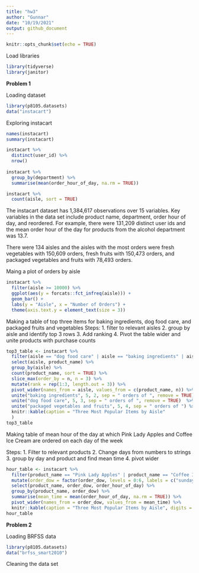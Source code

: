 ```yaml
---
title: "hw3"
author: "Gunnar"
date: "10/19/2021"
output: github_document
---
```


```r
knitr::opts_chunk$set(echo = TRUE)
```


Load libraries
```r
library(tidyverse)
library(janitor)
```

**Problem 1**

Loading dataset
```r
library(p8105.datasets)
data("instacart")
```
Exploring instacart
```r
names(instacart)
summary(instacart)

instacart %>%
  distinct(user_id) %>%
  nrow()
  
instacart %>%
  group_by(department) %>%
  summarise(mean(order_hour_of_day, na.rm = TRUE))

instacart %>%
  count(aisle, sort = TRUE)
```

The instacart dataset has 1,384,617 observations over 15 variables. Key variables in the data set include product name, department, order hour of day, and reordered. For example, there were 131,209 distinct user ids and the mean order hour of the day for products from the alcohol department was 13.7. 

There were 134 aisles and the aisles with the most orders were fresh vegetables with 150,609 orders, fresh fruits with 150,473 orders, and packaged vegetables and fruits with 78,493 orders. 

Maing a plot of orders by aisle
```r
instacart %>%
  filter(aisle >= 10000) %>%
  ggplot(aes(y = forcats::fct_infreq(aisle))) +
  geom_bar() +
  labs(y = "Aisle", x = "Number of Orders") +
  theme(axis.text.y = element_text(size = 3))
```

Making a table of top three items for baking ingredients, dog food care, and packaged fruits and vegetables
Steps:
1. filter to relevant aisles
2. group by aisle and identify top 3 rows
3. Add ranking
4. Pivot the table wider and unite products with purchase counts
```r
top3_table <- instacart %>%
  filter(aisle == "dog food care" | aisle == "baking ingredients" | aisle == "packaged vegetables fruits") %>%
  select(aisle, product_name) %>%
  group_by(aisle) %>%
  count(product_name, sort = TRUE) %>%
  slice_max(order_by = n, n = 3) %>%
  mutate(rank = rep(1:3, length.out = 3)) %>%
  pivot_wider(names_from = aisle, values_from = c(product_name, n)) %>%
  unite("baking ingredients", 5, 2, sep = " orders of ", remove = TRUE) %>%
  unite("dog food care", 5, 3, sep = " orders of ", remove = TRUE)  %>%
  unite("packaged vegetables and fruits", 5, 4, sep = " orders of ") %>%
  knitr::kable(caption = "Three Most Popular Items by Aisle"
  )
top3_table
```

Making table of mean hour of the day at which Pink Lady Apples and Coffee Ice Cream are ordered on each day of the week

Steps:
1. Filter to relevant products
2. Change days from numbers to strings
3. group by day and product and find mean time
4. pivot wider
```r
hour_table <- instacart %>%
  filter(product_name == "Pink Lady Apples" | product_name == "Coffee Ice Cream") %>%
  mutate(order_dow = factor(order_dow, levels = 0:6, labels = c("sunday", "monday", "tuesday", "wednesday", "thursday", "friday", "saturday"))) %>%
  select(product_name, order_dow, order_hour_of_day) %>%
  group_by(product_name, order_dow) %>%
  summarise(mean_time = mean(order_hour_of_day, na.rm = TRUE)) %>%
  pivot_wider(names_from = order_dow, values_from = mean_time) %>%
  knitr::kable(caption = "Three Most Popular Items by Aisle", digits = 2)
hour_table
```

**Problem 2**

Loading BRFSS data
```r
library(p8105.datasets)
data("brfss_smart2010")
```

Cleaning the data set

